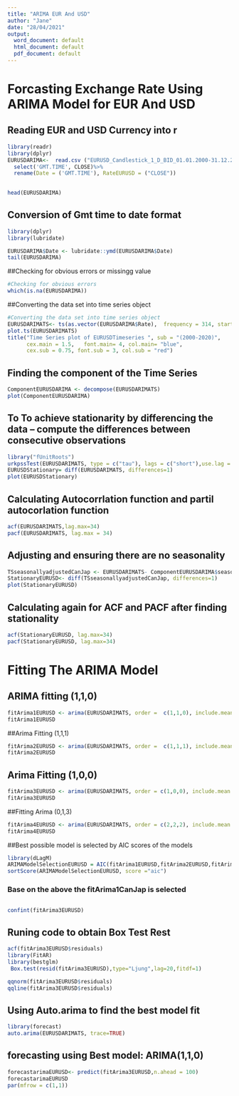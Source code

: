 ```yaml
---
title: "ARIMA EUR And USD"
author: "Jane"
date: "28/04/2021"
output:
  word_document: default
  html_document: default
  pdf_document: default
---
```



# Forcasting Exchange Rate Using ARIMA Model for EUR And USD
## Reading EUR and USD Currency into r


```r
library(readr)
library(dplyr)
EURUSDARIMA<-  read.csv ("EURUSD_Candlestick_1_D_BID_01.01.2000-31.12.2020.csv")%>%
  select('GMT.TIME', CLOSE)%>%
  rename(Date = ('GMT.TIME'), RateEURUSD = ("CLOSE"))

  
head(EURUSDARIMA)
```

## Conversion of Gmt time to date format
```r
library(dplyr)
library(lubridate)

EURUSDARIMA$Date <- lubridate::ymd(EURUSDARIMA$Date)
tail(EURUSDARIMA)

```



##Checking for obvious errors or missingg value
```r
#Checking for obvious errors
which(is.na(EURUSDARIMA))

```

##Converting the data set into time series object

```r
#Converting the data set into time series object
EURUSDARIMATS<- ts(as.vector(EURUSDARIMA$Rate),  frequency = 314, start= c(2000,01,03))
plot.ts(EURUSDARIMATS)
title("Time Series plot of EURUSDTimeseries ", sub = "(2000-2020)",
      cex.main = 1.5,   font.main= 4, col.main= "blue",
      cex.sub = 0.75, font.sub = 3, col.sub = "red")
```


## Finding the component of the Time Series

```r
ComponentEURUSDARIMA <- decompose(EURUSDARIMATS)
plot(ComponentEURUSDARIMA)
```

## To To achieve stationarity by differencing the data – compute the differences between consecutive observations

```r
library("fUnitRoots")
urkpssTest(EURUSDARIMATS, type = c("tau"), lags = c("short"),use.lag = NULL, doplot = TRUE)
EURUSDStationary= diff(EURUSDARIMATS, differences=1)
plot(EURUSDStationary)
```


## Calculating Autocorrlation function and partil autocorlation function


```r
acf(EURUSDARIMATS,lag.max=34)
pacf(EURUSDARIMATS, lag.max = 34)
```


## Adjusting and ensuring there are no seasonality
```r
TSseasonallyadjustedCanJap <- EURUSDARIMATS- ComponentEURUSDARIMA$seasonal 
StationaryEURUSD<- diff(TSseasonallyadjustedCanJap, differences=1)
plot(StationaryEURUSD)
```


## Calculating again for ACF and PACF after finding stationality

```r
acf(StationaryEURUSD, lag.max=34)
pacf(StationaryEURUSD, lag.max=34)
```


# Fitting The ARIMA Model
## ARIMA fitting (1,1,0)

```r
fitArima1EURUSD <- arima(EURUSDARIMATS, order =  c(1,1,0), include.mean = TRUE)
fitArima1EURUSD
```


##Arima Fitting (1,1,1)

```r
fitArima2EURUSD <- arima(EURUSDARIMATS, order =  c(1,1,1), include.mean = TRUE)
fitArima2EURUSD
```

## Arima Fitting (1,0,0)

```r
fitArima3EURUSD <- arima(EURUSDARIMATS, order = c(1,0,0), include.mean = TRUE)
fitArima3EURUSD
```


##Fitting Arima (0,1,3)

```r
fitArima4EURUSD <- arima(EURUSDARIMATS, order = c(2,2,2), include.mean = TRUE)
fitArima4EURUSD
```


##Best possible model is selected by AIC scores of the models



```r
library(dLagM)
ARIMAModelSelectionEURUSD = AIC(fitArima1EURUSD,fitArima2EURUSD,fitArima3EURUSD,fitArima4EURUSD)
sortScore(ARIMAModelSelectionEURUSD, score ="aic")
```

### Base on the above the fitArima1CanJap is selected

##

```r
confint(fitArima3EURUSD)
```

## Runing code to obtain Box Test Rest

```r
acf(fitArima3EURUSD$residuals)
library(FitAR)
library(bestglm)
 Box.test(resid(fitArima3EURUSD),type="Ljung",lag=20,fitdf=1)

qqnorm(fitArima3EURUSD$residuals)
qqline(fitArima3EURUSD$residuals)
```


## Using Auto.arima to find the best model fit

```r
library(forecast)
auto.arima(EURUSDARIMATS, trace=TRUE)
```




## forecasting using  Best model: ARIMA(1,1,0)    

```r
forecastarimaEURUSD<- predict(fitArima3EURUSD,n.ahead = 100)
forecastarimaEURUSD
par(mfrow = c(1,1))
```

